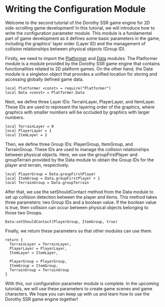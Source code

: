 
# Writing the Configuration Module

Welcome to the second tutorial of the Dorothy SSR game engine for 2D side-scrolling game development! In this tutorial, we will introduce how to write the configuration parameter module. This module is a fundamental part of game development as it defines some basic parameters in the game, including the graphics' layer order (Layer ID) and the management of collision relationships between physical objects (Group ID).

Firstly, we need to import the [Platformer](../../api/Module/Platformer) and [Data](../../api/Class/Platformer/Data) modules. The Platformer module is a module provided by the Dorothy SSR game engine that contains functionalities related to 2D platform games. On the other hand, the Data module is a singleton object that provides a unified location for storing and accessing globally defined game data.

```tl title=Script/Config.tl
local Platformer <const> = require("Platformer")
local Data <const> = Platformer.Data
```

Next, we define three Layer IDs: TerrainLayer, PlayerLayer, and ItemLayer. These IDs are used to represent the layering order of the graphics, where graphics with smaller numbers will be occluded by graphics with larger numbers.

```tl title=Script/Config.tl
local TerrainLayer = 0
local PlayerLayer = 1
local ItemLayer = 2
```

Then, we define three Group IDs: PlayerGroup, ItemGroup, and TerrainGroup. These IDs are used to manage the collision relationships between physical objects. Here, we use the groupFirstPlayer and groupTerrain provided by the Data module to obtain the Group IDs for the player and terrain, respectively.

```tl title=Script/Config.tl
local PlayerGroup = Data.groupFirstPlayer
local ItemGroup = Data.groupFirstPlayer + 1
local TerrainGroup = Data.groupTerrain
```

After that, we use the setShouldContact method from the Data module to set up collision detection between the player and items. This method takes three parameters: two Group IDs and a boolean value. If the boolean value is true, then collision can occur between physical objects belonging to those two Groups.

```tl title=Script/Config.tl
Data:setShouldContact(PlayerGroup, ItemGroup, true)
```

Finally, we return these parameters so that other modules can use them.

```tl title=Script/Config.tl
return {
  TerrainLayer = TerrainLayer,
  PlayerLayer = PlayerLayer,
  ItemLayer = ItemLayer,

  PlayerGroup = PlayerGroup,
  ItemGroup = ItemGroup,
  TerrainGroup = TerrainGroup
}
```

With this, our configuration parameter module is complete. In the upcoming tutorials, we will use these parameters to create game scenes and game characters. We hope you can keep up with us and learn how to use the Dorothy SSR game engine together!